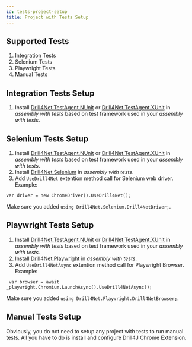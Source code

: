 ```yaml
---
id: tests-project-setup
title: Project with Tests Setup
---
```



## Supported Tests
1. Integration Tests
2. Selenium Tests
3. Playwright Tests
4. Manual Tests

## Integration Tests Setup
1. Install [Drill4Net.TestAgent.NUnit](https://www.nuget.org/packages/Drill4Net.TestAgent.NUnit) or [Drill4Net.TestAgent.XUnit](https://www.nuget.org/packages/Drill4Net.TestAgent.XUnit)
in *assembly with tests* based on test framework used in your *assembly with tests*.

## Selenium Tests Setup
1. Install [Drill4Net.TestAgent.NUnit](https://www.nuget.org/packages/Drill4Net.TestAgent.NUnit) or [Drill4Net.TestAgent.XUnit](https://www.nuget.org/packages/Drill4Net.TestAgent.XUnit)
in *assembly with tests* based on test framework used in your *assembly with tests*.
2. Install [Drill4Net.Selenium](https://www.nuget.org/packages/Drill4Net.Selenium) in *assembly with tests*.
3. Add `UseDrill4Net` extention method call for Selenium web driver. Example:
```
var driver = new ChromeDriver().UseDrill4Net();
```
Make sure you added `using Drill4Net.Selenium.Drill4NetDriver;`.

## Playwright Tests Setup
1. Install [Drill4Net.TestAgent.NUnit](https://www.nuget.org/packages/Drill4Net.TestAgent.NUnit) or [Drill4Net.TestAgent.XUnit](https://www.nuget.org/packages/Drill4Net.TestAgent.XUnit)
in *assembly with tests* based on test framework used in your *assembly with tests*.
2. Install [Drill4Net.Playwright](https://www.nuget.org/packages/Drill4Net.Playwright) in *assembly with tests*.
3. Add `UseDrill4NetAsync` extention method call for Playwright Browser. Example:
```
 var browser = await _playwright.Chromium.LaunchAsync().UseDrill4NetAsync();
```
Make sure you added `using Drill4Net.Playwright.Drill4NetBrowser;`.

## Manual Tests Setup
Obviously, you do not need to setup any project with tests to run manual tests.
All you have to do is install and configure <Link to="/docs/drill4net/chrome-extention" target="_blank">Drill4J Chrome Extension</Link>.
